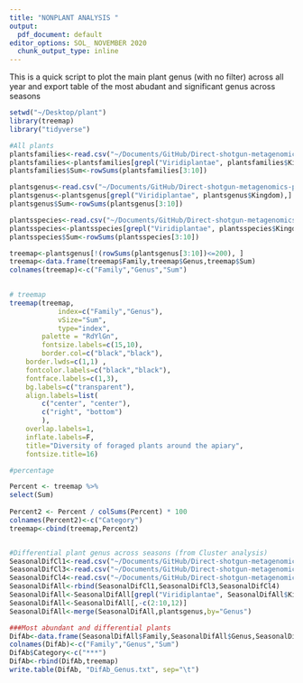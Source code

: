 ```yaml
---
title: "NONPLANT ANALYSIS "
output:
  pdf_document: default
editor_options: SOL_ NOVEMBER 2020
  chunk_output_type: inline
---
```


This is a quick script to plot the main plant genus (with no filter) across all year and export table of the most abudant and significant genus across seasons

```r
setwd("~/Desktop/plant")
library(treemap)
library("tidyverse")

#All plants 
plantsfamilies<-read.csv("~/Documents/GitHub/Direct-shotgun-metagenomics-pub/Normalised_reads/normalised_methodseason_family.csv", header = TRUE)
plantsfamilies<-plantsfamilies[grepl("Viridiplantae", plantsfamilies$Kingdom),]
plantsfamilies$Sum<-rowSums(plantsfamilies[3:10])

plantsgenus<-read.csv("~/Documents/GitHub/Direct-shotgun-metagenomics-pub/Normalised_reads/normalised_methodseason_genus.csv", header = TRUE)
plantsgenus<-plantsgenus[grepl("Viridiplantae", plantsgenus$Kingdom),]
plantsgenus$Sum<-rowSums(plantsgenus[3:10])

plantsspecies<-read.csv("~/Documents/GitHub/Direct-shotgun-metagenomics-pub/Normalised_reads/normalised_methodseason_species.csv", header = TRUE)
plantsspecies<-plantsspecies[grepl("Viridiplantae", plantsspecies$Kingdom),]
plantsspecies$Sum<-rowSums(plantsspecies[3:10])

treemap<-plantsgenus[!(rowSums(plantsgenus[3:10])<=200), ] 
treemap<-data.frame(treemap$Family,treemap$Genus,treemap$Sum)
colnames(treemap)<-c("Family","Genus","Sum")

 
# treemap
treemap(treemap,
            index=c("Family","Genus"),
            vSize="Sum",
            type="index",
        palette = "RdYlGn",
        fontsize.labels=c(15,10),     
        border.col=c("black","black"),          
    border.lwds=c(1,1) ,     
    fontcolor.labels=c("black","black"),    
    fontface.labels=c(1,3),                  
    bg.labels=c("transparent"),             
    align.labels=list(
        c("center", "center"), 
        c("right", "bottom")
        ),                                   
    overlap.labels=1,                      
    inflate.labels=F,
    title="Diversity of foraged plants around the apiary",                      
    fontsize.title=16)                     

#percentage

Percent <- treemap %>%
select(Sum) 
 
Percent2 <- Percent / colSums(Percent) * 100
colnames(Percent2)<-c("Category")  
treemap<-cbind(treemap,Percent2)


#Differential plant genus across seasons (from Cluster analysis)
SeasonalDifCl1<-read.csv("~/Documents/GitHub/Direct-shotgun-metagenomics-pub/Figures/Figure_3/Cluster/Genus_cluster_1.csv", header = TRUE)
SeasonalDifCl3<-read.csv("~/Documents/GitHub/Direct-shotgun-metagenomics-pub/Figures/Figure_3/Cluster/Genus_cluster_3.csv", header = TRUE)
SeasonalDifCl4<-read.csv("~/Documents/GitHub/Direct-shotgun-metagenomics-pub/Figures/Figure_3/Cluster/Genus_cluster_4.csv", header = TRUE)
SeasonalDifAll<-rbind(SeasonalDifCl1,SeasonalDifCl3,SeasonalDifCl4)
SeasonalDifAll<-SeasonalDifAll[grepl("Viridiplantae", SeasonalDifAll$Kingdom),]
SeasonalDifAll<-SeasonalDifAll[,-c(2:10,12)]
SeasonalDifAll<-merge(SeasonalDifAll,plantsgenus,by="Genus")

###Most abundant and differential plants
DifAb<-data.frame(SeasonalDifAll$Family,SeasonalDifAll$Genus,SeasonalDifAll$Sum)
colnames(DifAb)<-c("Family","Genus","Sum")
DifAb$Category<-c("***")
DifAb<-rbind(DifAb,treemap)
write.table(DifAb, "DifAb_Genus.txt", sep="\t")

```


